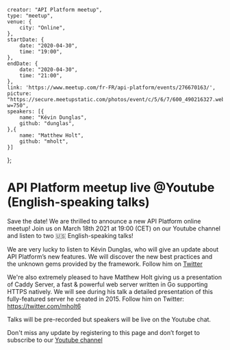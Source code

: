     creator: "API Platform meetup",
    type: "meetup",
    venue: {
        city: "Online",
    },
    startDate: {
        date: "2020-04-30",
        time: "19:00",
    },
    endDate: {
        date: "2020-04-30",
        time: "21:00",
    },
    link: 'https://www.meetup.com/fr-FR/api-platform/events/276670163/',
    picture: "https://secure.meetupstatic.com/photos/event/c/5/6/7/600_490216327.webp?w=750",
    speakers: [{
        name: "Kévin Dunglas",
        github: "dunglas",
    },{
        name: "Matthew Holt",
        github: "mholt",
    }]
};

# API Platform meetup live @Youtube (English-speaking talks)

Save the date! We are thrilled to announce a new API Platform online meetup! Join us on March 18th 2021 at 19:00 (CET) on our Youtube channel and listen to two 🇺🇸 English-speaking talks!

We are very lucky to listen to Kévin Dunglas, who will give an update about API Platform’s new features. We will discover the new best practices and the unknown gems provided by the framework. Follow him on [Twitter](https://twitter.com/dunglas)

We're also extremely pleased to have Matthew Holt giving us a presentation of Caddy Server, a fast & powerful web server written in Go supporting HTTPS natively. We will see during his talk a detailed presentation of this fully-featured server he created in 2015. Follow him on Twitter: https://twitter.com/mholt6

Talks will be pre-recorded but speakers will be live on the Youtube chat.

Don't miss any update by registering to this page and don’t forget to subscribe to our [Youtube channel](https://www.youtube.com/channel/UCGP6SKfBAQDlEO2QZXPb_Ew)
